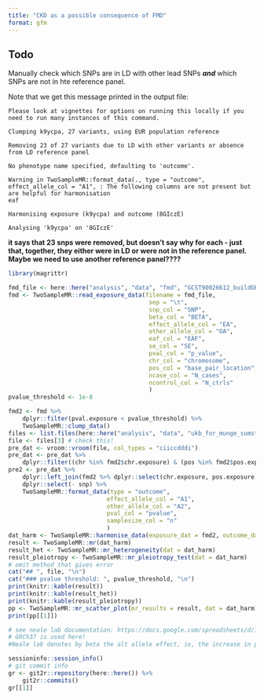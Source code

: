 ```yaml
---
title: "CKD as a possible consequence of FMD"
format: gfm
---
```



## Todo 

Manually check which SNPs are in LD with other lead SNPs ***and*** which SNPs are not in hte reference panel. 

Note that we get this message printed in the output file:


```
Please look at vignettes for options on running this locally if you need to run many instances of this command.

Clumping k9ycpa, 27 variants, using EUR population reference

Removing 23 of 27 variants due to LD with other variants or absence from LD reference panel

No phenotype name specified, defaulting to 'outcome'.

Warning in TwoSampleMR::format_data(., type = "outcome", effect_allele_col = "A1", : The following columns are not present but are helpful for harmonisation
eaf

Harmonising exposure (k9ycpa) and outcome (8GIczE)

Analysing 'k9ycpa' on '8GIczE'
```

**it says that 23 snps were removed, but doesn't say why for each - just that, together, they either were in LD or were not in the reference panel. Maybe we need to use another reference panel????**




```r
library(magrittr)
```


```r
fmd_file <- here::here("analysis", "data", "fmd", "GCST90026612_buildGRCh37.tsv")
fmd <- TwoSampleMR::read_exposure_data(filename = fmd_file,
                                        sep = "\t",
                                        snp_col = "SNP",
                                        beta_col = "BETA",
                                        effect_allele_col = "EA",
                                        other_allele_col = "OA",
                                        eaf_col = "EAF",
                                        se_col = "SE",
                                        pval_col = "p_value",
                                        chr_col = "chromosome",
                                        pos_col = "base_pair_location",
                                        ncase_col = "N_cases",
                                        ncontrol_col = "N_ctrls"
                                        )
pvalue_threshold <- 1e-8
```



```r
fmd2 <- fmd %>% 
    dplyr::filter(pval.exposure < pvalue_threshold) %>%
    TwoSampleMR::clump_data()
files <- list.files(here::here("analysis", "data", "ukb_for_munge_sumstats"), pattern = "female", full.names = TRUE)
file <- files[3] # check this!
pre_dat <- vroom::vroom(file, col_types = "ciiccdddi")
pre_dat <- pre_dat %>%
    dplyr::filter((chr %in% fmd2$chr.exposure) & (pos %in% fmd2$pos.exposure))
pre2 <- pre_dat %>%
    dplyr::left_join(fmd2 %>% dplyr::select(chr.exposure, pos.exposure, SNP), by = c("chr" = "chr.exposure", "pos" = "pos.exposure")) %>%
    dplyr::select(- snp) %>%
    TwoSampleMR::format_data(type = "outcome", 
                            effect_allele_col = "A1", 
                            other_allele_col = "A2",
                            pval_col = "pvalue",
                            samplesize_col = "n"       
                            )
dat_harm <- TwoSampleMR::harmonise_data(exposure_dat = fmd2, outcome_dat = pre2)
result <- TwoSampleMR::mr(dat_harm) 
result_het <- TwoSampleMR::mr_heterogeneity(dat = dat_harm)
result_pleiotropy <- TwoSampleMR::mr_pleiotropy_test(dat = dat_harm)
# omit method that gives error
cat("## ", file, "\n")
cat("### pvalue threshold: ", pvalue_threshold, "\n")
print(knitr::kable(result))
print(knitr::kable(result_het))
print(knitr::kable(result_pleiotropy))
pp <- TwoSampleMR::mr_scatter_plot(mr_results = result, dat = dat_harm)
print(pp[[1]])

# see neale lab documentation: https://docs.google.com/spreadsheets/d/1kvPoupSzsSFBNSztMzl04xMoSC3Kcx3CrjVf4yBmESU/edit#gid=227859291
# GRCh37 is used here!
#Neale lab denotes by beta the alt allele effect, ie, the increase in phenotype per increase in one alt allele.
```



```r
sessioninfo::session_info()
# git commit info
gr <- git2r::repository(here::here()) %>%
    git2r::commits()
gr[[1]] 
```